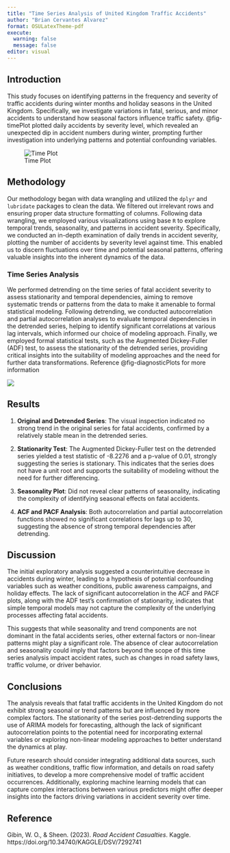 ```yaml
---
title: "Time Series Analysis of United Kingdom Traffic Accidents"
author: "Brian Cervantes Alvarez"
format: OSULatexTheme-pdf
execute: 
  warning: false
  message: false
editor: visual
---
```


## Introduction

This study focuses on identifying patterns in the frequency and severity of traffic accidents during winter months and holiday seasons in the United Kingdom. Specifically, we investigate variations in fatal, serious, and minor accidents to understand how seasonal factors influence traffic safety. @fig-timePlot plotted daily accidents by severity level, which revealed an unexpected dip in accident numbers during winter, prompting further investigation into underlying patterns and potential confounding variables.

![Time Plot](figure1.png){#fig-timePlot}


## Methodology

Our methodology began with data wrangling and utilized the `dplyr` and `lubridate` packages to clean the data. We filtered out irrelevant rows and ensuring proper data structure formatting of columns. Following data wrangling, we employed various visualizations using base `R` to explore temporal trends, seasonality, and patterns in accident severity. Specifically, we conducted an in-depth examination of daily trends in accident severity, plotting the number of accidents by severity level against time. This enabled us to discern fluctuations over time and potential seasonal patterns, offering valuable insights into the inherent dynamics of the data.


### Time Series Analysis

We performed detrending on the time series of fatal accident severity to assess stationarity and temporal dependencies, aiming to remove systematic trends or patterns from the data to make it amenable to formal statistical modeling. Following detrending, we conducted autocorrelation and partial autocorrelation analyses to evaluate temporal dependencies in the detrended series, helping to identify significant correlations at various lag intervals, which informed our choice of modeling approach. Finally, we employed formal statistical tests, such as the Augmented Dickey-Fuller (ADF) test, to assess the stationarity of the detrended series, providing critical insights into the suitability of modeling approaches and the need for further data transformations. Reference @fig-diagnosticPlots for more information

![](figure2.png){#fig-diagnosticPlots}

## Results

1. **Original and Detrended Series**: The visual inspection indicated no strong trend in the original series for fatal accidents, confirmed by a relatively stable mean in the detrended series. 
   
2. **Stationarity Test**: The Augmented Dickey-Fuller test on the detrended series yielded a test statistic of -8.2276 and a p-value of 0.01, strongly suggesting the series is stationary. This indicates that the series does not have a unit root and supports the suitability of modeling without the need for further differencing.

3. **Seasonality Plot**: Did not reveal clear patterns of seasonality, indicating the complexity of identifying seasonal effects on fatal accidents.

4. **ACF and PACF Analysis**: Both autocorrelation and partial autocorrelation functions showed no significant correlations for lags up to 30, suggesting the absence of strong temporal dependencies after detrending.  

## Discussion

The initial exploratory analysis suggested a counterintuitive decrease in accidents during winter, leading to a hypothesis of potential confounding variables such as weather conditions, public awareness campaigns, and holiday effects. The lack of significant autocorrelation in the ACF and PACF plots, along with the ADF test's confirmation of stationarity, indicates that simple temporal models may not capture the complexity of the underlying processes affecting fatal accidents.

This suggests that while seasonality and trend components are not dominant in the fatal accidents series, other external factors or non-linear patterns might play a significant role. The absence of clear autocorrelation and seasonality could imply that factors beyond the scope of this time series analysis impact accident rates, such as changes in road safety laws, traffic volume, or driver behavior.

## Conclusions

The analysis reveals that fatal traffic accidents in the United Kingdom do not exhibit strong seasonal or trend patterns but are influenced by more complex factors. The stationarity of the series post-detrending supports the use of ARIMA models for forecasting, although the lack of significant autocorrelation points to the potential need for incorporating external variables or exploring non-linear modeling approaches to better understand the dynamics at play.

Future research should consider integrating additional data sources, such as weather conditions, traffic flow information, and details on road safety initiatives, to develop a more comprehensive model of traffic accident occurrences. Additionally, exploring machine learning models that can capture complex interactions between various predictors might offer deeper insights into the factors driving variations in accident severity over time.


## Reference

Gibin, W. O., & Sheen. (2023). *Road Accident Casualties*. Kaggle. https://doi.org/10.34740/KAGGLE/DSV/7292741
